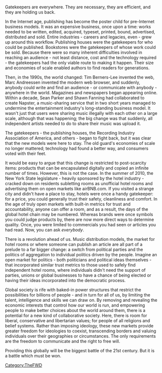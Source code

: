 {{TheFWD header}}{{DISPLAYTITLE:94. Opening the Floodgates - Ben Werdmuller von Elgg}}
Gatekeepers are everywhere. They are necessary, they are efficient, and they are holding us back.

In the Internet age, publishing has become the poster child for pre-Internet business models. It was an expensive business, once upon a time: works needed to be written, edited, acquired, typeset, printed, bound, advertised, distributed and sold. Entire industries - careers and legacies, even - grew up around this workflow. Publishing houses were the gatekeepers for who could be published. Bookstores were the gatekeepers of whose work could be sold. Because there were so many inherent difficulties involved in reaching an audience - not least distance, cost and the technology required - the gatekeepers had the only viable route to making it happen. Their size and economies of scale enabled authors to find readers for generations.

Then, in the 1990s, the world changed: Tim Berners-Lee invented the web, Marc Andreessen invented the modern web browser, and suddenly, anybody could write and find an audience - or communicate with anybody - anywhere in the world. Magazines and newspapers began appearing online. Within a decade, Sean Parker and Shawn Fanning had collaborated to create Napster, a music-sharing service that in two short years managed to undermine the entertainment industry's long-standing business model. It wasn't just that users were sharing music illegally with each other on a large scale, although that was happening; the big change was that suddenly, all independent artists needed to do to share their music was upload it.

The gatekeepers - the publishing houses, the Recording Industry Association of America, and others - began to fight back, but it was clear that the new models were here to stay. The old guard's economies of scale no longer mattered; technology had found a better way, and consumers voted with their feet.

It would be easy to argue that this change is restricted to post-scarcity items: products that can be encapsulated digitally and copied an infinite number of times. However, this is not the case. In the summer of 2010, the New York State legislature - heavily sponsored by the hotel industry - cracked down on residents subletting rooms as unofficial hotel rooms and advertising them on open markets like airBNB.com. If you visited a strange city and didn't have a place to stay, hotels were once a handy gatekeeper: for a price, you could generally trust their safety, cleanliness and comfort. In the age of truly open markets with built-in metrics for trust and accountability, anyone can offer a room, and as a result, the days of the global hotel chain may be numbered. Whereas brands were once symbols you could judge products by, there are now more direct ways to determine quality. Once, you were limited to commercials you had seen or articles you had read. Now, you can ask ''everybody''.

There is a revolution ahead of us. Music distribution models, the market for hotel rooms or where someone can publish an article are all part of a prelude to a far bigger change: a switch from political parties and the politics of aggregation to individual politics driven by the people. Imagine an open market for politics - both politicians and political ideas themselves - that incorporated similar trust metrics to those used to safely find independent hotel rooms, where individuals didn't need the support of parties, unions or global businesses to have a chance of being elected or having their ideas incorporated into the democratic process. 

Global society is rife with baked-in power structures that restrict the possibilities for billions of people - and in turn for all of us, by limiting the talent, intelligence and skills we can draw on. By removing and revealing the economic interests that control how our world is run, and empowering people to make better choices about the world around them, there is a potential for a new kind of collaborative society. Here, there is room for liberal, conservative and libertarian values; for people of all religions and belief systems. Rather than imposing ideology, these new markets provide greater freedom for ideologies to coexist, transcending borders and valuing individuals over their geographies or circumstances. The only requirements are the freedom to communicate and the right to free will.

Providing this globally will be the biggest battle of the 21st century. But it is a battle which must be won.

{{TheFWD references}}

[[Category:TheFWD]]